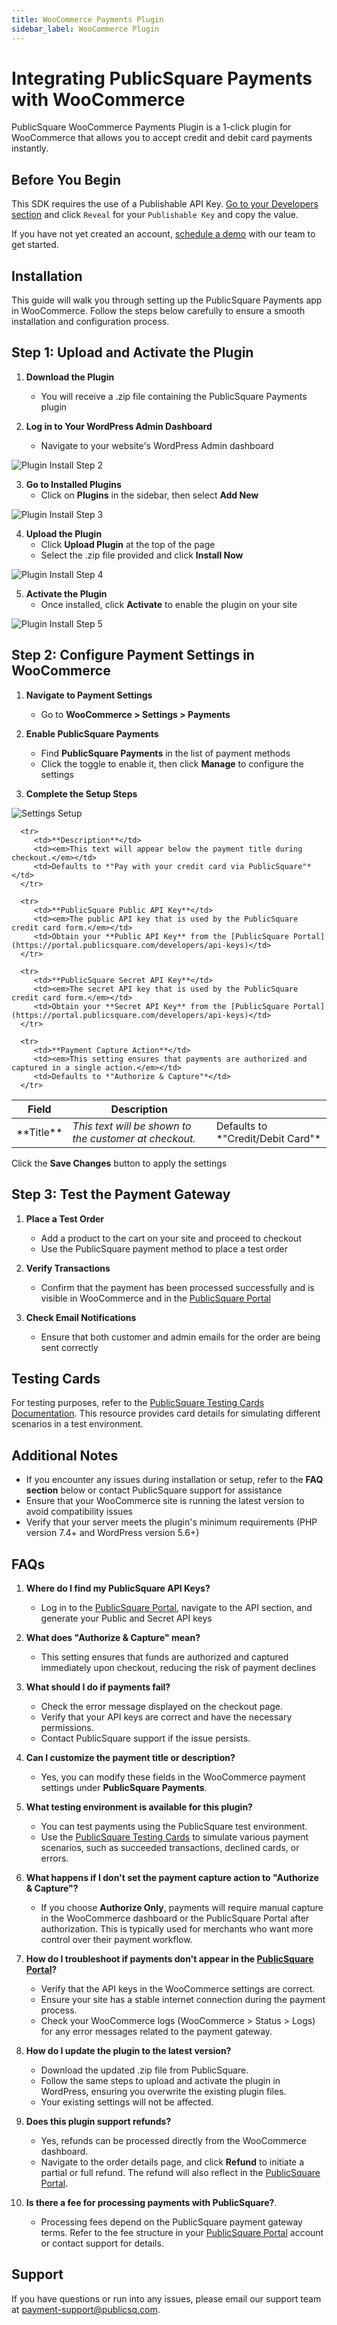 ```yaml
---
title: WooCommerce Payments Plugin
sidebar_label: WooCommerce Plugin 
---
```




# Integrating PublicSquare Payments with WooCommerce

PublicSquare WooCommerce Payments Plugin is a 1-click plugin for WooCommerce that allows you to accept credit and debit card payments instantly.

## Before You Begin

This SDK requires the use of a Publishable API Key. [Go to your Developers section](https://portal.publicsquare.com/developers/api-keys) and click `Reveal` for your `Publishable Key` and copy the value.

If you have not yet created an account, [schedule a demo](https://payments.publicsquare.com/#demo) with our team to get started.

## Installation

This guide will walk you through setting up the PublicSquare Payments app in WooCommerce. Follow the steps below carefully to ensure a smooth installation and configuration process.

## Step 1: Upload and Activate the Plugin

1. **Download the Plugin**
   - You will receive a .zip file containing the PublicSquare Payments plugin

2. **Log in to Your WordPress Admin Dashboard**
   - Navigate to your website's WordPress Admin dashboard

<Image img={PluginInstallStep2Image} alt="Plugin Install Step 2" />

3. **Go to Installed Plugins**
   - Click on **Plugins** in the sidebar, then select **Add New**

<Image img={PluginInstallStep3Image} alt="Plugin Install Step 3" />

4. **Upload the Plugin**
   - Click **Upload Plugin** at the top of the page
   - Select the .zip file provided and click **Install Now**

<Image img={PluginInstallStep4Image} alt="Plugin Install Step 4" />

5. **Activate the Plugin**
   - Once installed, click **Activate** to enable the plugin on your site

<Image img={PluginInstallStep5Image} alt="Plugin Install Step 5" />

## Step 2: Configure Payment Settings in WooCommerce

1. **Navigate to Payment Settings**
   - Go to **WooCommerce > Settings > Payments**

2. **Enable PublicSquare Payments**
   - Find **PublicSquare Payments** in the list of payment methods
   - Click the toggle to enable it, then click **Manage** to configure the settings

3. **Complete the Setup Steps**

<Image img={SettingsSetupImage} alt="Settings Setup" />

<table>
   <thead>
      <tr>
         <th>Field</th>
         <th>Description</th>
         <th></th>
      </tr>
   </thead>
   <tbody>
      <tr>
         <td>**Title**</td>
         <td><em>This text will be shown to the customer at checkout.</em></td>
         <td>Defaults to *"Credit/Debit Card"*</td>
      </tr>

      <tr>
         <td>**Description**</td>
         <td><em>This text will appear below the payment title during checkout.</em></td>
         <td>Defaults to *"Pay with your credit card via PublicSquare"*</td>
      </tr>

      <tr>
         <td>**PublicSquare Public API Key**</td>
         <td><em>The public API key that is used by the PublicSquare credit card form.</em></td>
         <td>Obtain your **Public API Key** from the [PublicSquare Portal](https://portal.publicsquare.com/developers/api-keys)</td>
      </tr>

      <tr>
         <td>**PublicSquare Secret API Key**</td>
         <td><em>The secret API key that is used by the PublicSquare credit card form.</em></td>
         <td>Obtain your **Secret API Key** from the [PublicSquare Portal](https://portal.publicsquare.com/developers/api-keys)</td>
      </tr>

      <tr>
         <td>**Payment Capture Action**</td>
         <td><em>This setting ensures that payments are authorized and captured in a single action.</em></td>
         <td>Defaults to *"Authorize & Capture"*</td>
      </tr>
   </tbody>
</table>

Click the **Save Changes** button to apply the settings

## Step 3: Test the Payment Gateway

1. **Place a Test Order**
   - Add a product to the cart on your site and proceed to checkout
   - Use the PublicSquare payment method to place a test order

2. **Verify Transactions**
   - Confirm that the payment has been processed successfully and is visible in WooCommerce and in the [PublicSquare Portal](https://portal.publicsquare.com)

3. **Check Email Notifications**
   - Ensure that both customer and admin emails for the order are being sent correctly

## Testing Cards

For testing purposes, refer to the [PublicSquare Testing Cards Documentation](https://developers.publicsquare.com/api/testing#cards). This resource provides card details for simulating different scenarios in a test environment.

## Additional Notes

- If you encounter any issues during installation or setup, refer to the **FAQ section** below or contact PublicSquare support for assistance
- Ensure that your WooCommerce site is running the latest version to avoid compatibility issues
- Verify that your server meets the plugin's minimum requirements (PHP version 7.4+ and WordPress version 5.6+)

## FAQs

1. **Where do I find my PublicSquare API Keys?**
   - Log in to the [PublicSquare Portal](https://portal.publicsquare.com), navigate to the API section, and generate your Public and Secret API keys

2. **What does "Authorize & Capture" mean?**
   - This setting ensures that funds are authorized and captured immediately upon checkout, reducing the risk of payment declines

3. **What should I do if payments fail?**
   - Check the error message displayed on the checkout page.
   - Verify that your API keys are correct and have the necessary permissions.
   - Contact PublicSquare support if the issue persists.

4. **Can I customize the payment title or description?**
   - Yes, you can modify these fields in the WooCommerce payment settings under **PublicSquare Payments**.

5. **What testing environment is available for this plugin?**
   - You can test payments using the PublicSquare test environment.
   - Use the [PublicSquare Testing Cards](https://developers.publicsquare.com/api/testing#cards) to simulate various payment scenarios, such as succeeded transactions, declined cards, or errors.

6. **What happens if I don't set the payment capture action to "Authorize & Capture"?**
   - If you choose **Authorize Only**, payments will require manual capture in the WooCommerce dashboard or the PublicSquare Portal after authorization. This is typically used for merchants who want more control over their payment workflow.

7. **How do I troubleshoot if payments don't appear in the [PublicSquare Portal](https://portal.publicsquare.com)?**
   - Verify that the API keys in the WooCommerce settings are correct.
   - Ensure your site has a stable internet connection during the payment process.
   - Check your WooCommerce logs (WooCommerce > Status > Logs) for any error messages related to the payment gateway.

8. **How do I update the plugin to the latest version?**
   - Download the updated .zip file from PublicSquare.
   - Follow the same steps to upload and activate the plugin in WordPress, ensuring you overwrite the existing plugin files.
   - Your existing settings will not be affected.

9. **Does this plugin support refunds?**
   - Yes, refunds can be processed directly from the WooCommerce dashboard.
   - Navigate to the order details page, and click **Refund** to initiate a partial or full refund. The refund will also reflect in the [PublicSquare Portal](https://portal.publicsquare.com/developers).

10. **Is there a fee for processing payments with PublicSquare?**.
      - Processing fees depend on the PublicSquare payment gateway terms. Refer to the fee structure in your [PublicSquare Portal](https://portal.publicsquare.com) account or contact support for details.

## Support

If you have questions or run into any issues, please email our support team at [payment-support@publicsq.com](mailto:payment-support@publicsq.com?subject=WooCommerce%20Payments%20Plugin%20Support).
